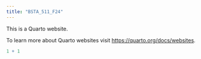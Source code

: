 ```yaml
---
title: "BSTA_511_F24"
---
```


This is a Quarto website.

To learn more about Quarto websites visit <https://quarto.org/docs/websites>.

```r
1 + 1
```
